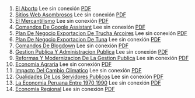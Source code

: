 1. [El Aborto](https://achalmaedison.netlify.app/blog/posts/2015-05-14-el-aborto) Lee sin conexión [PDF](https://achalmaedison.netlify.app/blog/posts/2015-05-14-el-aborto/index.pdf)
2. [Sitios Web Asombrosos](https://achalmaedison.netlify.app/blog/posts/2017-04-23-sitios-web-asombrosos) Lee sin conexión [PDF](https://achalmaedison.netlify.app/blog/posts/2017-04-23-sitios-web-asombrosos/index.pdf)
3. [El Mercantilismo](https://achalmaedison.netlify.app/blog/posts/2017-05-23-el-mercantilismo) Lee sin conexión [PDF](https://achalmaedison.netlify.app/blog/posts/2017-05-23-el-mercantilismo/index.pdf)
4. [Comandos De Google Assistant](https://achalmaedison.netlify.app/blog/posts/2020-05-23-comandos-de-google-assistant) Lee sin conexión [PDF](https://achalmaedison.netlify.app/blog/posts/2020-05-23-comandos-de-google-assistant/index.pdf)
5. [Plan De Negocio Exportacion De Trucha Arcoires](https://achalmaedison.netlify.app/blog/posts/2020-09-15-plan-de-negocio-exportacion-de-trucha-arcoires) Lee sin conexión [PDF](https://achalmaedison.netlify.app/blog/posts/2020-09-15-plan-de-negocio-exportacion-de-trucha-arcoires/index.pdf)
6. [Plan De Negocio Exportacion De Tuna](https://achalmaedison.netlify.app/blog/posts/2021-07-13-plan-de-negocio-exportacion-de-tuna) Lee sin conexión [PDF](https://achalmaedison.netlify.app/blog/posts/2021-07-13-plan-de-negocio-exportacion-de-tuna/index.pdf)
7. [Comandos De Blogdown](https://achalmaedison.netlify.app/blog/posts/2021-07-14-comandos-de-blogdown) Lee sin conexión [PDF](https://achalmaedison.netlify.app/blog/posts/2021-07-14-comandos-de-blogdown/index.pdf)
8. [Gestion Publica Y Administracion Publica](https://achalmaedison.netlify.app/blog/posts/2021-10-01-gestion-publica-y-administracion-publica) Lee sin conexión [PDF](https://achalmaedison.netlify.app/blog/posts/2021-10-01-gestion-publica-y-administracion-publica/index.pdf)
9. [Reformas Y Modernizacion De La Gestion Publica](https://achalmaedison.netlify.app/blog/posts/2021-10-01-reformas-y-modernizacion-de-la-gestion-publica) Lee sin conexión [PDF](https://achalmaedison.netlify.app/blog/posts/2021-10-01-reformas-y-modernizacion-de-la-gestion-publica/index.pdf)
10. [Economia Agraria](https://achalmaedison.netlify.app/blog/posts/2022-04-22-economia-agraria) Lee sin conexión [PDF](https://achalmaedison.netlify.app/blog/posts/2022-04-22-economia-agraria/index.pdf)
11. [Impacto Del Cambio Climatico](https://achalmaedison.netlify.app/blog/posts/2022-06-02-impacto-del-cambio-climatico) Lee sin conexión [PDF](https://achalmaedison.netlify.app/blog/posts/2022-06-02-impacto-del-cambio-climatico/index.pdf)
12. [Cualidades De Los Servidores Publicos](https://achalmaedison.netlify.app/blog/posts/2023-05-11-cualidades-de-los-servidores-publicos) Lee sin conexión [PDF](https://achalmaedison.netlify.app/blog/posts/2023-05-11-cualidades-de-los-servidores-publicos/index.pdf)
13. [La Economia Peruana Entre 1970 1990](https://achalmaedison.netlify.app/blog/posts/2023-05-12-la-economia-peruana-entre-1970-1990) Lee sin conexión [PDF](https://achalmaedison.netlify.app/blog/posts/2023-05-12-la-economia-peruana-entre-1970-1990/index.pdf)
14. [Economia Regional](https://achalmaedison.netlify.app/blog/posts/2023-05-16-economia-regional) Lee sin conexión [PDF](https://achalmaedison.netlify.app/blog/posts/2023-05-16-economia-regional/index.pdf)
